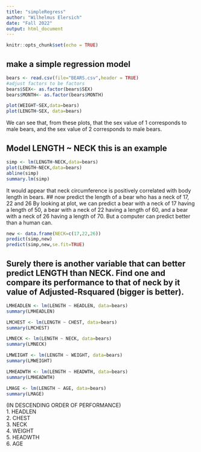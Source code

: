 ```yaml
---
title: "simpleRegress"
author: "Wilhelmus Elersich"
date: "Fall 2022"
output: html_document
---
```


```r
knitr::opts_chunk$set(echo = TRUE)
```

## make a simple regression model

```r
bears <- read.csv(file="BEARS.csv",header = TRUE)
#adjust factors to be factors
bears$SEX<- as.factor(bears$SEX)
bears$MONTH<- as.factor(bears$MONTH)
```
```r
plot(WEIGHT~SEX,data=bears)
plot(LENGTH~SEX, data=bears)
```

We can see that, from these plots, that the sex value of 1 corresponds to male bears, and the sex value of 2 corresponds to male bears.

## Model LENGTH ~ NECK  this is an example  

```r
simp <- lm(LENGTH~NECK,data=bears)
plot(LENGTH~NECK,data=bears)
abline(simp)
summary.lm(simp)
```
It would appear that neck circumference is positively correlated with body length in bears.
## now predict the length of a bear who has a neck of 17, 22 and 26
By looking at plot, we can predict a bear with a neck of 17 having a length of 50, a bear with a neck of 22 having a length of 60, and a bear with a neck of 26 having a length of 70. But a computer can predict better than a human can.

```r
new <- data.frame(NECK=c(17,22,26))
predict(simp,new)
predict(simp,new,se.fit=TRUE)
```


## Surely there is another variable that can better predict LENGTH than NECK. Find one and compare its performance to that of neck by it value of Adjusted-Rsquared (bigger is better).
```r
LMHEADLEN <- lm(LENGTH ~ HEADLEN, data=bears)
summary(LMHEADLEN)
```
```r
LMCHEST <- lm(LENGTH ~ CHEST, data=bears)
summary(LMCHEST)
```
```R
LMNECK <- lm(LENGTH ~ NECK, data=bears)
summary(LMNECK)
```
```r
LMWEIGHT <- lm(LENGTH ~ WEIGHT, data=bears)
summary(LMWEIGHT)
```
```r
LMHEADWTH <- lm(LENGTH ~ HEADWTH, data=bears)
summary(LMHEADWTH)
```
```r
LMAGE <- lm(LENGTH ~ AGE, data=bears)
summary(LMAGE)
```

(IN DESCENDING ORDER OF PERFORMANCE)  
1. HEADLEN  
2. CHEST  
3. NECK  
4. WEIGHT  
5. HEADWTH  
6. AGE  